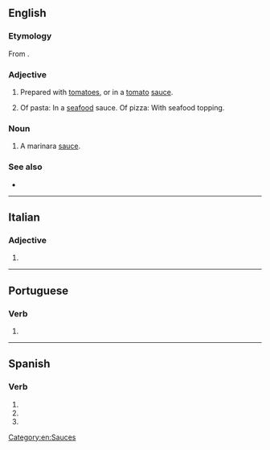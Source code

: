 {{also|marinará}}
==English==

===Etymology===
From {{der|en|it|[[alla]] [[marinaro|marinara]]||sailor style}}.

===Adjective===
{{en-adj|-}}

# Prepared with [[tomatoes]], or in a [[tomato]] [[sauce]].
# {{lb|en|Australia}} Of pasta: In a [[seafood]] sauce. Of pizza: With seafood topping.

===Noun===
{{en-noun|~}}

# A marinara [[sauce]].

===See also===
* {{projectlink|wikipedia}}

----

==Italian==

===Adjective===
{{head|it|adjective form|g=f-s}}

# {{inflection of|marinaro||f|s|lang=it}}

----

==Portuguese==

===Verb===
{{head|pt|verb form}}

# {{pt-verb-form-of|marinar}}

----

==Spanish==

===Verb===
{{head|es|verb form}}

# {{es-verb form of|ending=ar|mood=subjunctive|tense=imperfect|sera=ra|pers=1|number=singular|marinar}}
# {{es-verb form of|ending=ar|mood=subjunctive|tense=imperfect|sera=ra|pers=2|formal=yes|number=singular|marinar}}
# {{es-verb form of|ending=ar|mood=subjunctive|tense=imperfect|sera=ra|pers=3|number=singular|marinar}}

[[Category:en:Sauces]]